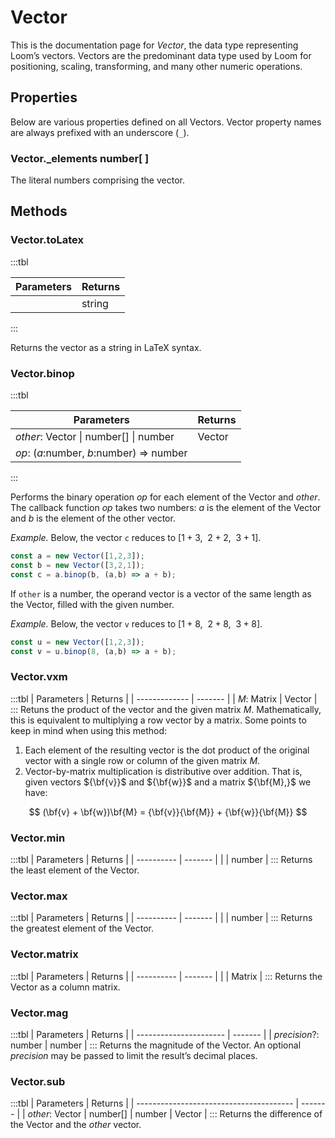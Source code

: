 # Vector
This is the documentation page for _Vector_, the data type representing Loom’s vectors. Vectors are the predominant data type used by Loom for positioning, scaling, transforming, and many other numeric operations.

## Properties
Below are various properties defined on all Vectors. Vector property names are always prefixed with an underscore (`_`).

### Vector._elements __number[ ]__
The literal numbers comprising the vector.

## Methods
### Vector.toLatex

:::tbl

| Parameters | Returns |
| ---------- | ------- |
|            | string  |

:::

Returns the vector as a string in LaTeX syntax.

### Vector.binop

:::tbl

| Parameters                                       | Returns |
| ------------------------------------------------ | ------- |
| ${other:}$ Vector \| number[] \| number          | Vector  |
| ${op:}$ (${a}$\:number, ${b}$\:number) => number |         |

:::

Performs the binary operation ${op}$ for each element of the Vector and ${other.}$ The callback function ${op}$ takes two numbers: ${a}$ is the element of the Vector and ${b}$ is the element of the other vector.

_Example._ Below, the vector `c` reduces to ${[1+3,~~2+2,~~3+1].}$
~~~js
const a = new Vector([1,2,3]);
const b = new Vector([3,2,1]);
const c = a.binop(b, (a,b) => a + b);
~~~

If `other` is a number, the operand vector is a vector of the same length as the Vector, filled with the given number.

_Example._ Below, the vector `v` reduces to ${[1+8,~~2+8,~~3+8].}$

~~~js 
const u = new Vector([1,2,3]);
const v = u.binop(8, (a,b) => a + b);
~~~

### Vector.vxm
:::tbl
| Parameters    | Returns |
| ------------- | ------- |
| ${M:}$ Matrix | Vector  |
:::
Retuns the product of the vector and the given matrix ${M.}$ Mathematically, this is equivalent to multiplying a row vector by a matrix. Some points to keep in mind when using this method:

1. Each element of the resulting vector is the dot product of the original vector with a single row or column of the given matrix ${M.}$
2. Vector-by-matrix multiplication is distributive over addition. That is, given vectors ${\bf{v}}$ and ${\bf{w}}$ and a matrix ${\bf{M},}$ we have:

$$
  (\bf{v} + \bf{w})\bf{M} = {\bf{v}}{\bf{M}} + {\bf{w}}{\bf{M}}
$$

### Vector.min
:::tbl
| Parameters | Returns |
| ---------- | ------- |
|            | number  |
:::
Returns the least element of the Vector.

### Vector.max
:::tbl
| Parameters | Returns |
| ---------- | ------- |
|            | number  |
:::
Returns the greatest element of the Vector.

### Vector.matrix
:::tbl
| Parameters | Returns |
| ---------- | ------- |
|            | Matrix  |
:::
Returns the Vector as a column matrix.

### Vector.mag
:::tbl
| Parameters             | Returns |
| ---------------------- | ------- |
| ${precision?:}$ number | number  |
:::
Returns the magnitude of the Vector. An optional ${precision}$ may be passed to limit the result’s decimal places.

### Vector.sub
:::tbl
| Parameters                              | Returns |
| --------------------------------------- | ------- |
| ${other:}$ Vector \| number[] \| number | Vector  |
:::
Returns the difference of the Vector and the ${other}$ vector.